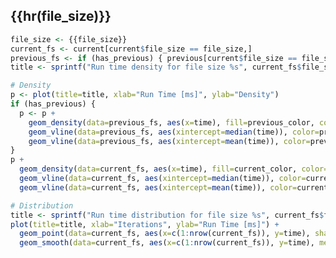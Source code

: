## {{hr(file_size)}}
```r

file_size <- {{file_size}}
current_fs <- current[current$file_size == file_size,]
previous_fs <- if (has_previous) { previous[current$file_size == file_size,] }
title <- sprintf("Run time density for file size %s", current_fs$file_size_human[1])

# Density
p <- plot(title=title, xlab="Run Time [ms]", ylab="Density")
if (has_previous) {
  p <- p +
    geom_density(data=previous_fs, aes(x=time), fill=previous_color, color=previous_color, alpha=0.8) +
    geom_vline(data=previous_fs, aes(xintercept=median(time)), color=previous_color, size=1) +
    geom_vline(data=previous_fs, aes(xintercept=mean(time)), color=previous_color, lty="dashed", size=1)
}
p +
  geom_density(data=current_fs, aes(x=time), fill=current_color, color=current_color, alpha=0.8) +
  geom_vline(data=current_fs, aes(xintercept=median(time)), color=current_color, size=1) +
  geom_vline(data=current_fs, aes(xintercept=mean(time)), color=current_color, lty="dashed", size=1)

# Distribution
title <- sprintf("Run time distribution for file size %s", current_fs$file_size_human[1])
plot(title=title, xlab="Iterations", ylab="Run Time [ms]") +
  geom_point(data=current_fs, aes(x=c(1:nrow(current_fs)), y=time), shape=21, color=current_color, fill=current_color, size=2) +
  geom_smooth(data=current_fs, aes(x=c(1:nrow(current_fs)), y=time), method=glm , color=current_color, fill=current_color, se=TRUE)
```

